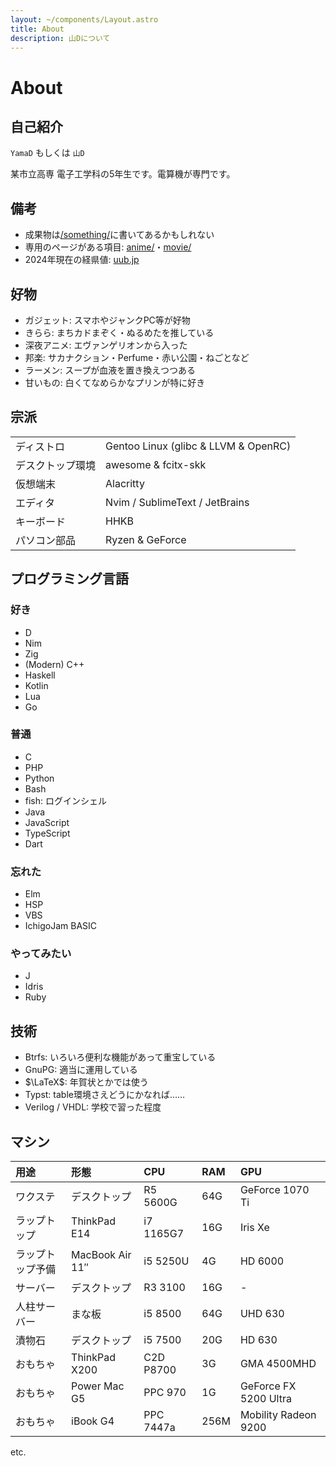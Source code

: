 ```yaml
---
layout: ~/components/Layout.astro
title: About
description: 山Dについて
---
```



# About

## 自己紹介

`YamaD` もしくは `山D`

某市立高専 電子工学科の5年生です。電算機が専門です。

<YO client:idle />

## 備考

- 成果物は[/something/](/something/)に書いてあるかもしれない
- 専用のページがある項目: [anime/](anime/)・[movie/](movie/)
- 2024年現在の経県値: [uub.jp](https://uub.jp/j.cgi/ztzIztnciqcaszhsIztIeTtzIYiwfszsr/)

## 好物

- ガジェット: スマホやジャンクPC等が好物
- きらら: まちカドまぞく・ぬるめたを推している
- 深夜アニメ: エヴァンゲリオンから入った
- 邦楽: サカナクション・Perfume・赤い公園・ねごとなど
- ラーメン: スープが血液を置き換えつつある
- 甘いもの: 白くてなめらかなプリンが特に好き

## 宗派

|                   |                                      |
|:----------------- |:------------------------------------ |
| ディストロ        | Gentoo Linux (glibc & LLVM & OpenRC) |
| デスクトップ環境  | awesome & fcitx-skk                  |
| 仮想端末          | Alacritty                            |
| エディタ          | Nvim / SublimeText / JetBrains       |
| キーボード        | HHKB                                 |
| パソコン部品      | Ryzen & GeForce                      |

## プログラミング言語

### 好き

- D
- Nim
- Zig
- (Modern) C++
- Haskell
- Kotlin
- Lua
- Go

### 普通

- C
- PHP
- Python
- Bash
- fish: ログインシェル
- Java
- JavaScript
- TypeScript
- Dart

### 忘れた

- Elm
- HSP
- VBS
- IchigoJam BASIC

### やってみたい

- J
- Idris
- Ruby

## 技術

- Btrfs: いろいろ便利な機能があって重宝している
- GnuPG: 適当に運用している
- $\LaTeX$: 年賀状とかでは使う
- Typst: table環境さえどうにかなれば……
- Verilog / VHDL: 学校で習った程度

## マシン

| 用途             | 形態                  | CPU       | RAM  | GPU                   |
|:---------------- |:--------------------- |:--------- |:---- |:--------------------- |
| ワクステ         | デスクトップ          | R5 5600G  | 64G  | GeForce 1070 Ti       |
| ラップトップ     | ThinkPad E14          | i7 1165G7 | 16G  | Iris Xe               |
| ラップトップ予備 | MacBook Air 11&Prime; | i5 5250U  | 4G   | HD 6000               |
| サーバー         | デスクトップ          | R3 3100   | 16G  | -                     |
| 人柱サーバー     | まな板                | i5 8500   | 64G  | UHD 630               |
| 漬物石           | デスクトップ          | i5 7500   | 20G  | HD 630                |
| おもちゃ         | ThinkPad X200         | C2D P8700 | 3G   | GMA 4500MHD           |
| おもちゃ         | Power Mac G5          | PPC 970   | 1G   | GeForce FX 5200 Ultra |
| おもちゃ         | iBook G4              | PPC 7447a | 256M | Mobility Radeon 9200  |
etc.

